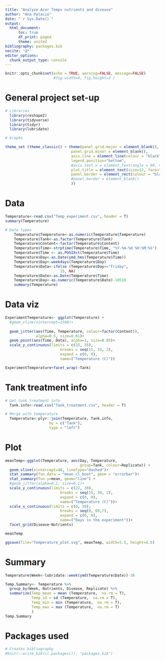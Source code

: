 ```yaml
---
title: "Analyze Acer Temps nutrients and disease"
author: "Ana Palacio"
date: "`r Sys.Date()`"
output:
  html_document:
      toc: true
      df_print: paged
      theme: united
bibliography: packages.bib
nocite: '@*'
editor_options:
  chunk_output_type: console
---
```


```r
knitr::opts_chunk$set(echo = TRUE, warning=FALSE, message=FALSE) 
                      #fig.width=4, fig.height=3 )
```

# General project set-up 

```r

# Libraries
  library(reshape2)
  library(tidyverse)
  library(tidyr)
  library(lubridate)

# Graphs

theme_set (theme_classic() + theme(panel.grid.major = element_blank(),
                              panel.grid.minor = element_blank(), 
                              axis.line = element_line(colour = "black"),
                              legend.position="bottom",
                              #axis.text.x = element_text(angle = 90, vjust = 0.5),
                              plot.title = element_text(size=12, face="bold"),
                              panel.border = element_rect(colour = "black", fill=NA, size=1)
                              #panel.border = element_blank()
                              ))
```


# Data

```r
Temperature<-read.csv("Temp_experiment.csv", header = T)
summary(Temperature)

# Data types
    Temperature$Temperature<-as.numeric(Temperature$Temperature)
    Temperature$Tank<-as.factor(Temperature$Tank)
    Temperature$Content<-factor(Temperature$Content)
    Temperature$Time<-strptime(Temperature$Time, "%Y-%m-%d %H:%M:%S")
    Temperature$Time <- as.POSIXct(Temperature$Time)
    Temperature$Day<-as.Date(ymd_hms(Temperature$Time))
    Temperature$Day<-weekdays(Temperature$Day)
    Temperature$Data<-ifelse (Temperature$Day=="Friday",
                         15, NA)
    Temperature$Date<-as.Date(Temperature$Time)
    Temperature$Day<-as.numeric(Temperature$Date)-18518
    summary(Temperature)

```

# Data viz

```r
ExperimentTemperature<- ggplot(Temperature) +
  #geom_vline(xintercept=1500)+
  
  geom_jitter(aes(Time, Temperature, colour=factor(Content)),
              alpha=0.5, size=0.01)+
  geom_point(aes(Time, Data), alpha=1, size=0.05)+
  scale_y_continuous(limits = c(15, 35),
                         breaks = seq(15, 35, 2),  
                         expand = c(0, 0),
                         name=("Temperature (C)"))

ExperimentTemperature+facet_wrap(~Tank)

```

# Tank treatment info
```r
# Get tank treatment info  
  Tank.info<-read.csv("Tank_treatment.csv", header = T)

# Merge with temperature
  Temperature<-plyr::join(Temperature, Tank.info, 
                    by = c("Tank"),
                    type = "left")
```
 
# Plot

```r

meanTemp<-ggplot(Temperature, aes(Day, Temperature, 
                                  group=Tank, colour=Replicate)) +
  geom_vline(xintercept=48, linetype="dashed")+
  stat_summary(fun.data = "mean_cl_boot", geom = "errorbar")+
  stat_summary(fun.y=mean, geom="line") + 
  #geom_jitter(alpha=0.1, size=0.1)+
  scale_y_continuous(limits = c(22, 30),
                         breaks = seq(15, 30, 2),  
                         expand = c(0, 0),
                         name=("Temperature (C)"))+
  scale_x_continuous(limits = c(0, 59),
                         breaks = seq(0, 60,7),  
                         expand = c(0, 0),
                         name=("Days in the experiment"))+
  facet_grid(Disease~Nutrients)

meanTemp

ggsave(file="Temperature_plot.svg", meanTemp, width=5.5, height=4.5)

```

# Summary 

```r
Temperature$Week<-lubridate::week(ymd(Temperature$Date))-36

Temp.Summary<- Temperature %>%
  group_by(Week, Nutrients, Disease, Replicate) %>%
  summarize(Temp_mean = mean (Temperature,  na.rm = T),
            Temp_sd = sd (Temperature,  na.rm = T),
            Temp_min = min (Temperature,  na.rm = T),
            Temp_max = max (Temperature,  na.rm = T)
            )
Temp.Summary

```

# Packages used

```r
# Creates bibliography 
#knitr::write_bib(c(.packages()), "packages.bib")
```
